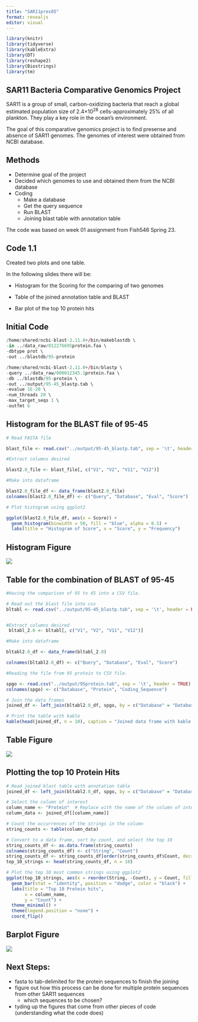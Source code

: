 ```yaml
---
title: "SAR11pres05"
format: revealjs
editor: visual
---
```


```r
library(knitr)
library(tidyverse)
library(kableExtra)
library(DT)
library(reshape2)
library(Biostrings)
library(tm)
```

## **SAR11 Bacteria Comparative Genomics Project**

SAR11 is a group of small, carbon-oxidizing bacteria that reach a global estimated population size of 2.4×10^28^ cells-approximately 25% of all plankton. They play a key role in the ocean's environment.

The goal of this comparative genomics project is to find presense and absence of SAR11 genomes. The genomes of interest were obtained from NCBI database.

## Methods

-   Determine goal of the project
-   Decided which genomes to use and obtained them from the NCBI database
-   Coding
    -   Make a database
    -   Get the query sequence
    -   Run BLAST
    -   Joining blast table with annotation table

The code was based on week 01 assignment from Fish546 Spring 23.

## Code 1.1

Created two plots and one table.

In the following slides there will be:

-   Histogram for the Scoring for the comparing of two genomes

-   Table of the joined annotation table and BLAST

-   Bar plot of the top 10 protein hits

## Initial Code

```r
/home/shared/ncbi-blast-2.11.0+/bin/makeblastdb \
-in ../data_raw/012276695protein.faa \
-dbtype prot \
-out ../blastdb/95-protein
```

```r
/home/shared/ncbi-blast-2.11.0+/bin/blastp \
-query ../data_raw/000012345.1protein.faa \
-db ../blastdb/95-protein \
-out ../output/95-45_blastp.tab \
-evalue 1E-20 \
-num_threads 20 \
-max_target_seqs 1 \
-outfmt 6
```

## Histogram for the BLAST file of 95-45

```r
# Read FASTA file

blast_file <- read.csv("../output/95-45_blastp.tab", sep = '\t', header = FALSE) 

#Extract columns desired

blast2.0_file <- blast_file[, c("V1", "V2", "V11", "V12")]

#Make into dataframe

blast2.0_file_df <- data_frame(blast2.0_file)
colnames(blast2.0_file_df) <- c("Query", "Database", "Eval", "Score")

# Plot histogram using ggplot2

ggplot(blast2.0_file_df, aes(x = Score)) +
  geom_histogram(binwidth = 50, fill = "blue", alpha = 0.5) +
  labs(title = "Histogram of Score", x = "Score", y = "Frequency")

```

## Histogram Figure

![](images/Histo.png)

## Table for the combination of BLAST of 95-45

```r
#Having the comparison of 95 to 45 into a CSV file.

# Read out the blast file into csv
bltabl <- read.csv("../output/95-45_blastp.tab", sep = '\t', header = FALSE)


#Extract columns desired
 bltabl_2.0 <- bltabl[, c("V1", "V2", "V11", "V12")]

#Make into dataframe

bltabl2.0_df <- data_frame(bltabl_2.0)

colnames(bltabl2.0_df) <- c("Query", "Database", "Eval", "Score")

#Reading the file from 95 protein to CSV file.

spgo <- read.csv("../output/95protein.tab", sep = '\t', header = TRUE)
colnames(spgo) <- c("Database", "Protein", "Coding_Sequence")

# Join the data frames
joined_df <- left_join(bltabl2.0_df, spgo, by = c("Database" = "Database"))

# Print the table with kable
kable(head(joined_df, n = 10), caption = "Joined data frame with kable formatting (first 10 rows)") 
```

## Table Figure

![](images/table-01.png)

## Plotting the top 10 Protein Hits

```r
# Read joined blast table with annotation table
joined_df <- left_join(bltabl2.0_df, spgo, by = c("Database" = "Database"))

# Select the column of interest
column_name <- "Protein"  # Replace with the name of the column of interest
column_data <- joined_df[[column_name]]

# Count the occurrences of the strings in the column
string_counts <- table(column_data)

# Convert to a data frame, sort by count, and select the top 10
string_counts_df <- as.data.frame(string_counts)
colnames(string_counts_df) <- c("String", "Count")
string_counts_df <- string_counts_df[order(string_counts_df$Count, decreasing = TRUE), ]
top_10_strings <- head(string_counts_df, n = 10)

# Plot the top 10 most common strings using ggplot2
ggplot(top_10_strings, aes(x = reorder(String, -Count), y = Count, fill = String)) +
  geom_bar(stat = "identity", position = "dodge", color = "black") +
  labs(title = "Top 10 Protein hits",
       x = column_name,
       y = "Count") +
  theme_minimal() +
  theme(legend.position = "none") +
  coord_flip()
```

## Barplot Figure

![](images/barplot.png)

## Next Steps:

-   fasta to tab-delimited for the protein sequences to finish the joining
-   figure out how this process can be done for multiple protein sequences from other SAR11 sequences
    -   which sequences to be chosen?
-   tyding up the figures that come from other pieces of code (understanding what the code does)
